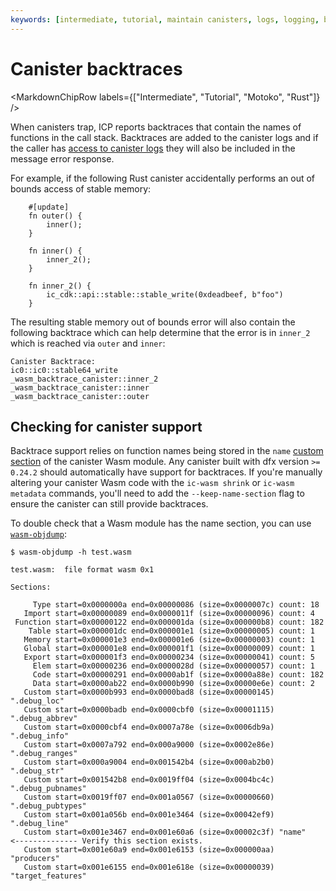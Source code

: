 ```yaml
---
keywords: [intermediate, tutorial, maintain canisters, logs, logging, backtraces, debugging, trap, canister trap]
---
```



# Canister backtraces

<MarkdownChipRow labels={["Intermediate", "Tutorial", "Motoko", "Rust"]} />


When canisters trap, ICP reports backtraces that contain the names of functions in the call stack. Backtraces are added to the canister logs and if the caller has [access to canister logs](/docs/current/developer-docs/smart-contracts/maintain/logs#log-visibility) they will also be included in the message error response.

For example, if the following Rust canister accidentally performs an out of bounds access of stable memory:

```
	#[update]
	fn outer() {
		inner();
	}

	fn inner() {
		inner_2();
	}

	fn inner_2() {
		ic_cdk::api::stable::stable_write(0xdeadbeef, b"foo")
	}
```

The resulting stable memory out of bounds error will also contain the following backtrace which can help determine that the error is in `inner_2` which is reached via `outer` and `inner`:

```
Canister Backtrace:
ic0::ic0::stable64_write
_wasm_backtrace_canister::inner_2
_wasm_backtrace_canister::inner
_wasm_backtrace_canister::outer
```



## Checking for canister support

Backtrace support relies on function names being stored in the `name` [custom section](https://webassembly.github.io/spec/core/appendix/custom.html#name-section) of the canister Wasm module.
Any canister built with dfx version `>= 0.24.2` should automatically have support for backtraces. If you're manually altering your canister Wasm code with the `ic-wasm shrink` or `ic-wasm metadata` commands, you'll need to add the `--keep-name-section` flag to ensure the canister can still provide backtraces.

To double check that a Wasm module has the name section, you can use [`wasm-objdump`](https://github.com/WebAssembly/wabt):

```
$ wasm-objdump -h test.wasm 

test.wasm:	file format wasm 0x1

Sections:

     Type start=0x0000000a end=0x00000086 (size=0x0000007c) count: 18
   Import start=0x00000089 end=0x0000011f (size=0x00000096) count: 4
 Function start=0x00000122 end=0x000001da (size=0x000000b8) count: 182
    Table start=0x000001dc end=0x000001e1 (size=0x00000005) count: 1
   Memory start=0x000001e3 end=0x000001e6 (size=0x00000003) count: 1
   Global start=0x000001e8 end=0x000001f1 (size=0x00000009) count: 1
   Export start=0x000001f3 end=0x00000234 (size=0x00000041) count: 5
     Elem start=0x00000236 end=0x0000028d (size=0x00000057) count: 1
     Code start=0x00000291 end=0x0000ab1f (size=0x0000a88e) count: 182
     Data start=0x0000ab22 end=0x0000b990 (size=0x00000e6e) count: 2
   Custom start=0x0000b993 end=0x0000bad8 (size=0x00000145) ".debug_loc"
   Custom start=0x0000badb end=0x0000cbf0 (size=0x00001115) ".debug_abbrev"
   Custom start=0x0000cbf4 end=0x0007a78e (size=0x0006db9a) ".debug_info"
   Custom start=0x0007a792 end=0x000a9000 (size=0x0002e86e) ".debug_ranges"
   Custom start=0x000a9004 end=0x001542b4 (size=0x000ab2b0) ".debug_str"
   Custom start=0x001542b8 end=0x0019ff04 (size=0x0004bc4c) ".debug_pubnames"
   Custom start=0x0019ff07 end=0x001a0567 (size=0x00000660) ".debug_pubtypes"
   Custom start=0x001a056b end=0x001e3464 (size=0x00042ef9) ".debug_line"
   Custom start=0x001e3467 end=0x001e60a6 (size=0x00002c3f) "name"      <-------------- Verify this section exists.
   Custom start=0x001e60a9 end=0x001e6153 (size=0x000000aa) "producers"
   Custom start=0x001e6155 end=0x001e618e (size=0x00000039) "target_features"
```